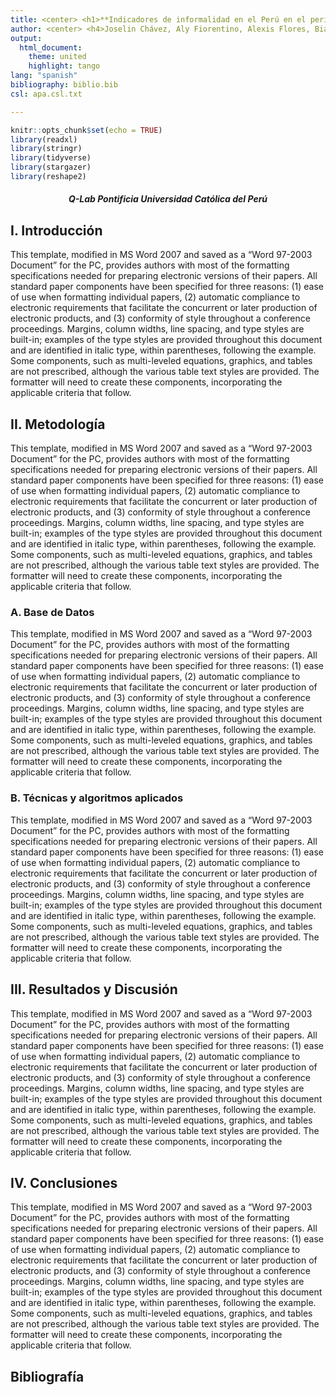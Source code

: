 ---
title: <center> <h1>**Indicadores de informalidad en el Perú en el período 2011 – 2021**</h1> </center>  
author: <center> <h4>Joselin Chávez, Aly Fiorentino, Alexis Flores, Bianca Luzón</h4> </center>
output: 
  html_document:
    theme: united
    highlight: tango
lang: "spanish"
bibliography: biblio.bib
csl: apa.csl.txt

---    

```{r setup, include=FALSE}
knitr::opts_chunk$set(echo = TRUE)
library(readxl)
library(stringr)
library(tidyverse)
library(stargazer)
library(reshape2)
```

<center> <h5>Q-Lab Pontificia Universidad Católica del Perú</h5> </center>

<div class=text-justify>


## I. Introducción

This template, modified in MS Word 2007 and saved as a “Word 97-2003 Document” for the PC, provides authors with most of the formatting specifications needed for preparing electronic versions of their papers. All standard paper components have been specified for three reasons: (1) ease of use when formatting individual papers, (2) automatic compliance to electronic requirements that facilitate the concurrent or later production of electronic products, and (3) conformity of style throughout a conference proceedings. Margins, column widths, line spacing, and type styles are built-in; examples of the type styles are provided throughout this document and are identified in italic type, within parentheses, following the example. Some components, such as multi-leveled equations, graphics, and tables are not prescribed, although the various table text styles are provided. The formatter will need to create these components, incorporating the applicable criteria that follow.

## II. Metodología

This template, modified in MS Word 2007 and saved as a “Word 97-2003 Document” for the PC, provides authors with most of the formatting specifications needed for preparing electronic versions of their papers. All standard paper components have been specified for three reasons: (1) ease of use when formatting individual papers, (2) automatic compliance to electronic requirements that facilitate the concurrent or later production of electronic products, and (3) conformity of style throughout a conference proceedings. Margins, column widths, line spacing, and type styles are built-in; examples of the type styles are provided throughout this document and are identified in italic type, within parentheses, following the example. Some components, such as multi-leveled equations, graphics, and tables are not prescribed, although the various table text styles are provided. The formatter will need to create these components, incorporating the applicable criteria that follow.

### A. Base de Datos

This template, modified in MS Word 2007 and saved as a “Word 97-2003 Document” for the PC, provides authors with most of the formatting specifications needed for preparing electronic versions of their papers. All standard paper components have been specified for three reasons: (1) ease of use when formatting individual papers, (2) automatic compliance to electronic requirements that facilitate the concurrent or later production of electronic products, and (3) conformity of style throughout a conference proceedings. Margins, column widths, line spacing, and type styles are built-in; examples of the type styles are provided throughout this document and are identified in italic type, within parentheses, following the example. Some components, such as multi-leveled equations, graphics, and tables are not prescribed, although the various table text styles are provided. The formatter will need to create these components, incorporating the applicable criteria that follow.

### B.	Técnicas y algoritmos aplicados

This template, modified in MS Word 2007 and saved as a “Word 97-2003 Document” for the PC, provides authors with most of the formatting specifications needed for preparing electronic versions of their papers. All standard paper components have been specified for three reasons: (1) ease of use when formatting individual papers, (2) automatic compliance to electronic requirements that facilitate the concurrent or later production of electronic products, and (3) conformity of style throughout a conference proceedings. Margins, column widths, line spacing, and type styles are built-in; examples of the type styles are provided throughout this document and are identified in italic type, within parentheses, following the example. Some components, such as multi-leveled equations, graphics, and tables are not prescribed, although the various table text styles are provided. The formatter will need to create these components, incorporating the applicable criteria that follow.

## III.	Resultados y Discusión 

This template, modified in MS Word 2007 and saved as a “Word 97-2003 Document” for the PC, provides authors with most of the formatting specifications needed for preparing electronic versions of their papers. All standard paper components have been specified for three reasons: (1) ease of use when formatting individual papers, (2) automatic compliance to electronic requirements that facilitate the concurrent or later production of electronic products, and (3) conformity of style throughout a conference proceedings. Margins, column widths, line spacing, and type styles are built-in; examples of the type styles are provided throughout this document and are identified in italic type, within parentheses, following the example. Some components, such as multi-leveled equations, graphics, and tables are not prescribed, although the various table text styles are provided. The formatter will need to create these components, incorporating the applicable criteria that follow.

## IV.	Conclusiones

This template, modified in MS Word 2007 and saved as a “Word 97-2003 Document” for the PC, provides authors with most of the formatting specifications needed for preparing electronic versions of their papers. All standard paper components have been specified for three reasons: (1) ease of use when formatting individual papers, (2) automatic compliance to electronic requirements that facilitate the concurrent or later production of electronic products, and (3) conformity of style throughout a conference proceedings. Margins, column widths, line spacing, and type styles are built-in; examples of the type styles are provided throughout this document and are identified in italic type, within parentheses, following the example. Some components, such as multi-leveled equations, graphics, and tables are not prescribed, although the various table text styles are provided. The formatter will need to create these components, incorporating the applicable criteria that follow.

## Bibliografía
